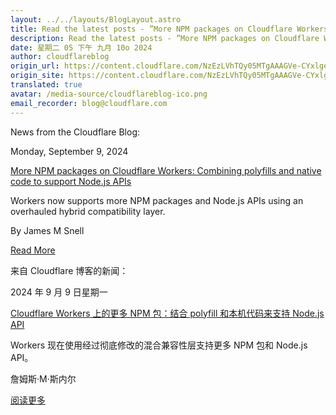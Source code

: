 ```yaml
---
layout: ../../layouts/BlogLayout.astro
title: Read the latest posts - ”More NPM packages on Cloudflare Workers： Combining polyfills and native code to support Node.js APIs”
description: Read the latest posts - ”More NPM packages on Cloudflare Workers： Combining polyfills and native code to support Node.js APIs”
date: 星期二 05 下午 九月 10o 2024
author: cloudflareblog
origin_url: https://content.cloudflare.com/NzEzLVhTQy05MTgAAAGVe-CYxlgegzihEAUQasizYJ6gS_VureUmE86w8AZw3o8H9Atqx7Y6lr3ge_2hLCsCBVx3OHM=
origin_site: https://content.cloudflare.com/NzEzLVhTQy05MTgAAAGVe-CYxlgegzihEAUQasizYJ6gS_VureUmE86w8AZw3o8H9Atqx7Y6lr3ge_2hLCsCBVx3OHM=
translated: true
avatar: /media-source/cloudflareblog-ico.png
email_recorder: blog@cloudflare.com
---
```



<Reference client:only="react" title="Read the latest posts - ”More NPM packages on Cloudflare Workers： Combining polyfills and native code to support Node.js APIs”" url="https://content.cloudflare.com/NzEzLVhTQy05MTgAAAGVe-CYxlgegzihEAUQasizYJ6gS_VureUmE86w8AZw3o8H9Atqx7Y6lr3ge_2hLCsCBVx3OHM=" />

<Detail client:only="react">
	News from the Cloudflare Blog:

Monday, September 9, 2024

[More NPM packages on Cloudflare Workers: Combining polyfills and native code to support Node.js APIs](https://content.cloudflare.com/NzEzLVhTQy05MTgAAAGVe-CYxlgegzihEAUQasizYJ6gS_VureUmE86w8AZw3o8H9Atqx7Y6lr3ge_2hLCsCBVx3OHM=)

Workers now supports more NPM packages and Node.js APIs using an overhauled hybrid compatibility layer.

By James M Snell

[Read More](https://content.cloudflare.com/NzEzLVhTQy05MTgAAAGVe-CYxlgegzihEAUQasizYJ6gS_VureUmE86w8AZw3o8H9Atqx7Y6lr3ge_2hLCsCBVx3OHM=)


</Detail>

来自 Cloudflare 博客的新闻：

2024 年 9 月 9 日星期一

[Cloudflare Workers 上的更多 NPM 包：结合 polyfill 和本机代码来支持 Node.js API](https://content.cloudflare.com/NzEzLVhTQy05MTgAAAGVe-CYxlgegzihEAUQasizYJ6gS_VureUmE86w8AZw3o8H9Atqx7Y6lr3ge_2hLCsCBVx3OHM=)

Workers 现在使用经过彻底修改的混合兼容性层支持更多 NPM 包和 Node.js API。

詹姆斯·M·斯内尔

[阅读更多](https://content.cloudflare.com/NzEzLVhTQy05MTgAAAGVe-CYxlgegzihEAUQasizYJ6gS_VureUmE86w8AZw3o8H9Atqx7Y6lr3ge_2hLCsCBVx3OHM=)


